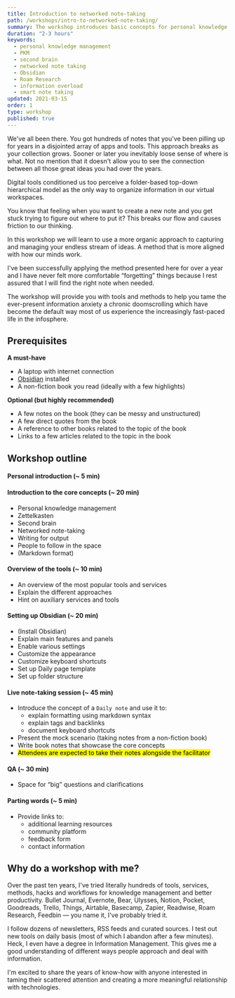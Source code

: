 ```yaml
---
title: Introduction to networked note-taking
path: /workshops/intro-to-networked-note-taking/
summary: The workshop introduces basic concepts for personal knowledge management followed by a practical application using a networked note-taking application Obsidian.
duration: "2-3 hours"
keywords:
  - personal knowledge management
  - PKM
  - second brain
  - networked note taking
  - Obsidian
  - Roam Research
  - information overload
  - smart note taking
updated: 2021-03-15
order: 1
type: workshop
published: true
---
```



We've all been there. You got hundreds of notes that you've been pilling up for years in a disjointed array of apps and tools. This approach breaks as your collection grows. Sooner  or later you inevitably loose sense of where is what. Not no mention that it doesn't allow you to see the connection between all those great ideas you had over the years.

Digital tools conditioned us too perceive a folder-based top-down hierarchical model as the only way to organize information in our virtual workspaces.

You know that feeling when you want to create a new note and you get stuck trying to figure out where to put it? This breaks our flow and causes friction to our thinking. 

In this workshop we will learn to use a more organic approach to capturing and managing your endless stream of ideas. A method that is more aligned with how our minds work.

I've been successfully applying the method presented here for over a year and I have never felt more comfortable “forgetting” things because I rest assured that I will find the right note when needed.

The workshop will provide you with tools and methods to help you tame the ever-present information anxiety a chronic doomscrolling which have become the default way most of us experience the increasingly fast-paced life in the infosphere.

## Prerequisites

**A must-have**

- A laptop with internet connection
- [Obsidian](http://obsidian.md/) installed
- A non-fiction book you read (ideally with a few highlights)

**Optional (but highly recommended)**

- A few notes on the book (they can be messy and unstructured)
- A few direct quotes from the book
- A reference to other books related to the topic of the book
- Links to a few articles related to the topic in the book


## Workshop outline

#### Personal introduction (~ 5 min)

#### Introduction to the core concepts (~ 20 min)

- Personal knowledge management
- Zettelkasten
- Second brain
- Networked note-taking
- Writing for output
- People to follow in the space
- (Markdown format)


#### Overview of the tools (~ 10 min)

- An overview of the most popular tools and services
- Explain the different approaches
- Hint on auxiliary services and tools


#### Setting up Obsidian (~ 20 min)

- (Install Obsidian)
- Explain main features and panels
- Enable various settings
- Customize the appearance
- Customize keyboard shortcuts
- Set up Daily page template
- Set up folder structure


#### Live note-taking session (~ 45 min)

- Introduce the concept of a `Daily note` and use it to:
	- explain formatting using markdown syntax
	- explain tags and backlinks
	- document keyboard shortcuts
- Present the mock scenario (taking notes from a non-fiction book)
- Write book notes that showcase the core concepts
- <mark>Attendees are expected to take their notes alongside the facilitator</mark>


#### QA (~ 30 min)

- Space for “big” questions and clarifications


#### Parting words (~ 5 min)

- Provide links to:
	- additional learning resources
	- community platform
	- feedback form
	- contact information


## Why do a workshop with me?

Over the past ten years, I've tried literally hundreds of tools, services, methods, hacks and workflows for knowledge management and better productivity. Bullet Journal, Evernote, Bear, Ulysses, Notion, Pocket, Goodreads, Trello, Things, Airtable, Basecamp, Zapier, Readwise, Roam Research, Feedbin — you name it, I've probably tried it.

I follow dozens of newsletters, RSS feeds and curated sources. I test out new tools on daily basis (most of which I abandon after a few minutes). Heck, I even have a degree in Information Management. This gives me a good understanding of different ways people approach and deal with information.  

I'm excited to share the years of know-how with anyone interested in taming their scattered attention and creating a more meaningful relationship with technologies.

